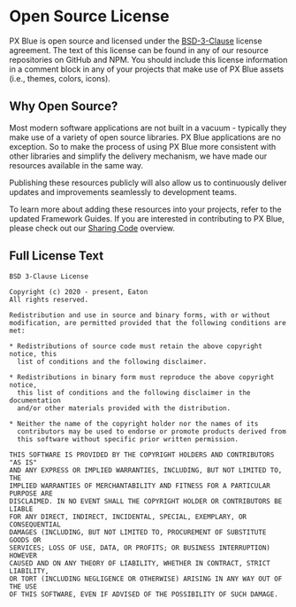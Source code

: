<!-- KEYWORDS: license open source bsd -->

# Open Source License

PX Blue is open source and licensed under the [BSD-3-Clause](https://github.com/pxblue/themes/blob/master/LICENSE) license agreement. The text of this license can be found in any of our resource repositories on GitHub and NPM. You should include this license information in a comment block in any of your projects that make use of PX Blue assets (i.e., themes, colors, icons).

## Why Open Source?

Most modern software applications are not built in a vacuum - typically they make use of a variety of open source libraries. PX Blue applications are no exception. So to make the process of using PX Blue more consistent with other libraries and simplify the delivery mechanism, we have made our resources available in the same way.

Publishing these resources publicly will also allow us to continuously deliver updates and improvements seamlessly to development teams.

To learn more about adding these resources into your projects, refer to the updated Framework Guides.
If you are interested in contributing to PX Blue, please check out our [Sharing Code](/community/sharing) overview.

## Full License Text

```
BSD 3-Clause License

Copyright (c) 2020 - present, Eaton
All rights reserved.

Redistribution and use in source and binary forms, with or without
modification, are permitted provided that the following conditions are met:

* Redistributions of source code must retain the above copyright notice, this
  list of conditions and the following disclaimer.

* Redistributions in binary form must reproduce the above copyright notice,
  this list of conditions and the following disclaimer in the documentation
  and/or other materials provided with the distribution.

* Neither the name of the copyright holder nor the names of its
  contributors may be used to endorse or promote products derived from
  this software without specific prior written permission.

THIS SOFTWARE IS PROVIDED BY THE COPYRIGHT HOLDERS AND CONTRIBUTORS "AS IS"
AND ANY EXPRESS OR IMPLIED WARRANTIES, INCLUDING, BUT NOT LIMITED TO, THE
IMPLIED WARRANTIES OF MERCHANTABILITY AND FITNESS FOR A PARTICULAR PURPOSE ARE
DISCLAIMED. IN NO EVENT SHALL THE COPYRIGHT HOLDER OR CONTRIBUTORS BE LIABLE
FOR ANY DIRECT, INDIRECT, INCIDENTAL, SPECIAL, EXEMPLARY, OR CONSEQUENTIAL
DAMAGES (INCLUDING, BUT NOT LIMITED TO, PROCUREMENT OF SUBSTITUTE GOODS OR
SERVICES; LOSS OF USE, DATA, OR PROFITS; OR BUSINESS INTERRUPTION) HOWEVER
CAUSED AND ON ANY THEORY OF LIABILITY, WHETHER IN CONTRACT, STRICT LIABILITY,
OR TORT (INCLUDING NEGLIGENCE OR OTHERWISE) ARISING IN ANY WAY OUT OF THE USE
OF THIS SOFTWARE, EVEN IF ADVISED OF THE POSSIBILITY OF SUCH DAMAGE.
```
